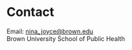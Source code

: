 # Contact

Email: [nina_joyce@brown.edu](mailto:nina_joyce@brown.edu)  
Brown University School of Public Health